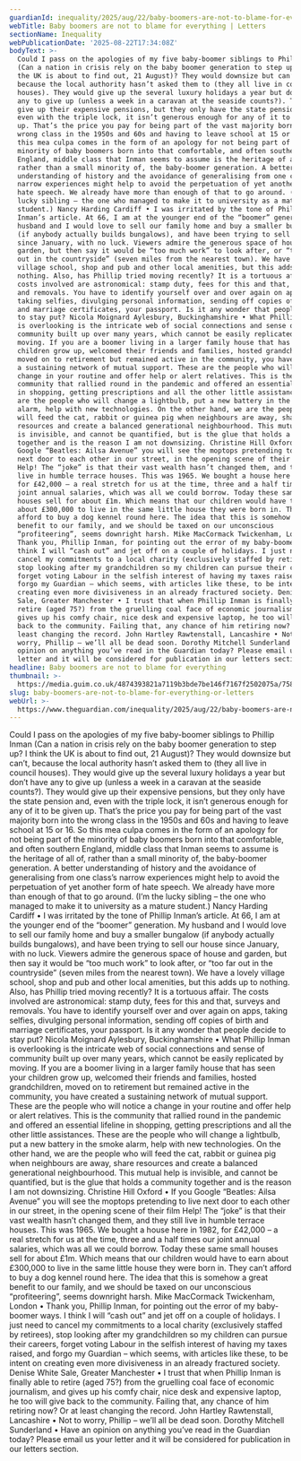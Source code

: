 ```yaml
---
guardianId: inequality/2025/aug/22/baby-boomers-are-not-to-blame-for-everything
webTitle: Baby boomers are not to blame for everything | Letters
sectionName: Inequality
webPublicationDate: '2025-08-22T17:34:08Z'
bodyText: >-
  Could I pass on the apologies of my five baby-boomer siblings to Phillip Inman
  (Can a nation in crisis rely on the baby boomer generation to step up? I think
  the UK is about to find out, 21 August)? They would downsize but can’t,
  because the local authority hasn’t asked them to (they all live in council
  houses). They would give up the several luxury holidays a year but don’t have
  any to give up (unless a week in a caravan at the seaside counts?). They would
  give up their expensive pensions, but they only have the state pension and,
  even with the triple lock, it isn’t generous enough for any of it to be given
  up. That’s the price you pay for being part of the vast majority born into the
  wrong class in the 1950s and 60s and having to leave school at 15 or 16. So
  this mea culpa comes in the form of an apology for not being part of the
  minority of baby boomers born into that comfortable, and often southern
  England, middle class that Inman seems to assume is the heritage of all of,
  rather than a small minority of, the baby-boomer generation. A better
  understanding of history and the avoidance of generalising from one class’s
  narrow experiences might help to avoid the perpetuation of yet another form of
  hate speech. We already have more than enough of that to go around. (I’m the
  lucky sibling – the one who managed to make it to university as a mature
  student.) Nancy Harding Cardiff • I was irritated by the tone of Phillip
  Inman’s article. At 66, I am at the younger end of the “boomer” generation. My
  husband and I would love to sell our family home and buy a smaller bungalow
  (if anybody actually builds bungalows), and have been trying to sell our house
  since January, with no luck. Viewers admire the generous space of house and
  garden, but then say it would be “too much work” to look after, or “too far
  out in the countryside” (seven miles from the nearest town). We have a lovely
  village school, shop and pub and other local amenities, but this adds up to
  nothing. Also, has Phillip tried moving recently? It is a tortuous affair. The
  costs involved are astronomical: stamp duty, fees for this and that, surveys
  and removals. You have to identify yourself over and over again on apps,
  taking selfies, divulging personal information, sending off copies of birth
  and marriage certificates, your passport. Is it any wonder that people decide
  to stay put? Nicola Moignard Aylesbury, Buckinghamshire • What Phillip Inman
  is overlooking is the intricate web of social connections and sense of
  community built up over many years, which cannot be easily replicated by
  moving. If you are a boomer living in a larger family house that has seen your
  children grow up, welcomed their friends and families, hosted grandchildren,
  moved on to retirement but remained active in the community, you have created
  a sustaining network of mutual support. These are the people who will notice a
  change in your routine and offer help or alert relatives. This is the
  community that rallied round in the pandemic and offered an essential lifeline
  in shopping, getting prescriptions and all the other little assistances. These
  are the people who will change a lightbulb, put a new battery in the smoke
  alarm, help with new technologies. On the other hand, we are the people who
  will feed the cat, rabbit or guinea pig when neighbours are away, share
  resources and create a balanced generational neighbourhood. This mutual help
  is invisible, and cannot be quantified, but is the glue that holds a community
  together and is the reason I am not downsizing. Christine Hill Oxford • If you
  Google “Beatles: Ailsa Avenue” you will see the moptops pretending to live
  next door to each other in our street, in the opening scene of their film
  Help! The “joke” is that their vast wealth hasn’t changed them, and they still
  live in humble terrace houses. This was 1965. We bought a house here in 1982,
  for £42,000 – a real stretch for us at the time, three and a half times our
  joint annual salaries, which was all we could borrow. Today these same small
  houses sell for about £1m. Which means that our children would have to earn
  about £300,000 to live in the same little house they were born in. They can’t
  afford to buy a dog kennel round here. The idea that this is somehow a great
  benefit to our family, and we should be taxed on our unconscious
  “profiteering”, seems downright harsh. Mike MacCormack Twickenham, London •
  Thank you, Phillip Inman, for pointing out the error of my baby-boomer ways. I
  think I will “cash out” and jet off on a couple of holidays. I just need to
  cancel my commitments to a local charity (exclusively staffed by retirees),
  stop looking after my grandchildren so my children can pursue their careers,
  forget voting Labour in the selfish interest of having my taxes raised, and
  forgo my Guardian – which seems, with articles like these, to be intent on
  creating even more divisiveness in an already fractured society. Denise White
  Sale, Greater Manchester • I trust that when Phillip Inman is finally able to
  retire (aged 75?) from the gruelling coal face of economic journalism, and
  gives up his comfy chair, nice desk and expensive laptop, he too will give
  back to the community. Failing that, any chance of him retiring now? Or at
  least changing the record. John Hartley Rawtenstall, Lancashire • Not to
  worry, Phillip – we’ll all be dead soon. Dorothy Mitchell Sunderland • Have an
  opinion on anything you’ve read in the Guardian today? Please email us your
  letter and it will be considered for publication in our letters section.
headline: Baby boomers are not to blame for everything
thumbnail: >-
  https://media.guim.co.uk/4874393821a7119b3bde7be146f7167f2502075a/758_0_4571_3657/500.jpg
slug: baby-boomers-are-not-to-blame-for-everything-or-letters
webUrl: >-
  https://www.theguardian.com/inequality/2025/aug/22/baby-boomers-are-not-to-blame-for-everything
---
```

Could I pass on the apologies of my five baby-boomer siblings to Phillip Inman (Can a nation in crisis rely on the baby boomer generation to step up? I think the UK is about to find out, 21 August)? They would downsize but can’t, because the local authority hasn’t asked them to (they all live in council houses). They would give up the several luxury holidays a year but don’t have any to give up (unless a week in a caravan at the seaside counts?). They would give up their expensive pensions, but they only have the state pension and, even with the triple lock, it isn’t generous enough for any of it to be given up. That’s the price you pay for being part of the vast majority born into the wrong class in the 1950s and 60s and having to leave school at 15 or 16. So this mea culpa comes in the form of an apology for not being part of the minority of baby boomers born into that comfortable, and often southern England, middle class that Inman seems to assume is the heritage of all of, rather than a small minority of, the baby-boomer generation. A better understanding of history and the avoidance of generalising from one class’s narrow experiences might help to avoid the perpetuation of yet another form of hate speech. We already have more than enough of that to go around. (I’m the lucky sibling – the one who managed to make it to university as a mature student.) Nancy Harding Cardiff • I was irritated by the tone of Phillip Inman’s article. At 66, I am at the younger end of the “boomer” generation. My husband and I would love to sell our family home and buy a smaller bungalow (if anybody actually builds bungalows), and have been trying to sell our house since January, with no luck. Viewers admire the generous space of house and garden, but then say it would be “too much work” to look after, or “too far out in the countryside” (seven miles from the nearest town). We have a lovely village school, shop and pub and other local amenities, but this adds up to nothing. Also, has Phillip tried moving recently? It is a tortuous affair. The costs involved are astronomical: stamp duty, fees for this and that, surveys and removals. You have to identify yourself over and over again on apps, taking selfies, divulging personal information, sending off copies of birth and marriage certificates, your passport. Is it any wonder that people decide to stay put? Nicola Moignard Aylesbury, Buckinghamshire • What Phillip Inman is overlooking is the intricate web of social connections and sense of community built up over many years, which cannot be easily replicated by moving. If you are a boomer living in a larger family house that has seen your children grow up, welcomed their friends and families, hosted grandchildren, moved on to retirement but remained active in the community, you have created a sustaining network of mutual support. These are the people who will notice a change in your routine and offer help or alert relatives. This is the community that rallied round in the pandemic and offered an essential lifeline in shopping, getting prescriptions and all the other little assistances. These are the people who will change a lightbulb, put a new battery in the smoke alarm, help with new technologies. On the other hand, we are the people who will feed the cat, rabbit or guinea pig when neighbours are away, share resources and create a balanced generational neighbourhood. This mutual help is invisible, and cannot be quantified, but is the glue that holds a community together and is the reason I am not downsizing. Christine Hill Oxford • If you Google “Beatles: Ailsa Avenue” you will see the moptops pretending to live next door to each other in our street, in the opening scene of their film Help! The “joke” is that their vast wealth hasn’t changed them, and they still live in humble terrace houses. This was 1965. We bought a house here in 1982, for £42,000 – a real stretch for us at the time, three and a half times our joint annual salaries, which was all we could borrow. Today these same small houses sell for about £1m. Which means that our children would have to earn about £300,000 to live in the same little house they were born in. They can’t afford to buy a dog kennel round here. The idea that this is somehow a great benefit to our family, and we should be taxed on our unconscious “profiteering”, seems downright harsh. Mike MacCormack Twickenham, London • Thank you, Phillip Inman, for pointing out the error of my baby-boomer ways. I think I will “cash out” and jet off on a couple of holidays. I just need to cancel my commitments to a local charity (exclusively staffed by retirees), stop looking after my grandchildren so my children can pursue their careers, forget voting Labour in the selfish interest of having my taxes raised, and forgo my Guardian – which seems, with articles like these, to be intent on creating even more divisiveness in an already fractured society. Denise White Sale, Greater Manchester • I trust that when Phillip Inman is finally able to retire (aged 75?) from the gruelling coal face of economic journalism, and gives up his comfy chair, nice desk and expensive laptop, he too will give back to the community. Failing that, any chance of him retiring now? Or at least changing the record. John Hartley Rawtenstall, Lancashire • Not to worry, Phillip – we’ll all be dead soon. Dorothy Mitchell Sunderland • Have an opinion on anything you’ve read in the Guardian today? Please email us your letter and it will be considered for publication in our letters section.
